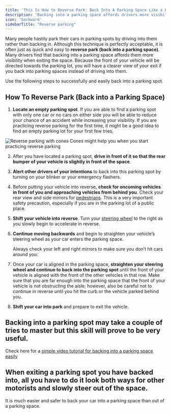 ```yaml
---
title: 'This Is How to Reverse Park: Back Into A Parking Space Like a Pro'
description: 'Backing into a parking space affords drivers more visibility when exiting the space. Here is an easy guide to successful reverse parking.'
icon: 'backward'
sidebarTitle: "Reverse parking"
---
```


Many people hastily park their cars in parking spots by driving into them rather than backing in. Although this technique is perfectly acceptable, it is often just as quick and easy to **reverse park (back into a parking space)**. Many drivers find that backing into a parking space affords them more visibility when exiting the space. Because the front of your vehicle will be directed towards the parking lot, you will have a clearer view of your exit if you back into parking spaces instead of driving into them.

Use the following steps to successfully and easily back into a parking spot.

## How To Reverse Park (Back into a Parking Space)

1.  **Locate an empty parking spot**. If you are able to find a parking spot with only one car or no cars on either side you will be able to reduce your chance of an accident while increasing your visibility. If you are practicing reverse parking for the first time, it might be a good idea to find an empty parking lot for your first few tries.
    
![Reverse parking with cones](https://driving-tests.org/wp-content/uploads/2012/02/reverse-with-cones.jpg)
    Cones might help you when you start practicing reverse parking
    
2. After you have located a parking spot, **drive in front of it so that the rear bumper of your vehicle is slightly in front of the space**.
    
3. **Alert other drivers of your intentions** to back into this parking spot by turning on your blinker or your emergency flashers.
    
4. Before putting your vehicle into reverse, **check for oncoming vehicles in front of you and approaching vehicles from behind you**. Check your rear view and side mirrors for [pedestrians](https://driving-tests.org/beginner-drivers/foot-traffic-how-to-steer-clear-of-pedestrians/). This is a very important safety precaution, especially if you are in the parking lot of a public place.
    
5. **Shift your vehicle into reverse**. Turn your [steering wheel](https://driving-tests.org/beginner-drivers/how-to-hold-a-steering-wheel/) to the right as you slowly begin to accelerate in reverse.
    
6. **Continue moving backwards** and begin to straighten your vehicle’s steering wheel as your car enters the parking space.
    
    Always check your left and right mirrors to make sure you don’t hit cars around you:
    
7. Once your car is aligned in the parking space, **straighten your steering wheel and continue to back into the parking spot** until the front of your vehicle is aligned with the front of the other vehicles in that row. Make sure that you are far enough into the parking space that the front of your vehicle is not obstructing the aisle; however, also be careful not to continue in reverse until you hit the curb or the vehicle parked behind you.
    
8. **Shift your car into park** and prepare to exit the vehicle.
    

## Backing into a parking spot may take a couple of tries to master but this skill will prove to be very useful.

Check here for a [simple video tutorial for backing into a parking space easily](https://www.youtube.com/watch?v=VSUqShilV44)


## When exiting a parking spot you have backed into, all you have to do it look both ways for other motorists and slowly steer out of the space.

It is much easier and safer to back your car into a parking space than out of a parking space.
